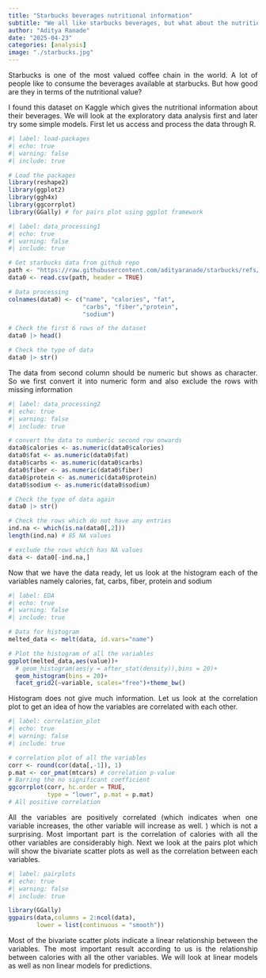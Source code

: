 ```yaml
---
title: "Starbucks beverages nutritional information"
subtitle: "We all like starbucks beverages, but what about the nutritional value of them?"
author: "Aditya Ranade"
date: "2025-04-23"
categories: [analysis]
image: "./starbucks.jpg"
---
```


::: {style="text-align: justify"}
Starbucks is one of the most valued coffee chain in the world. A lot of people like to consume the beverages available at starbucks. But how good are they in terms of the nutritional value?
:::

::: {style="text-align: justify"}
I found this dataset on Kaggle which gives the nutritional information about their beverages. We will look at the exploratory data analysis first and later try some simple models. First let us access and process the data through R.
:::

```r
#| label: load-packages
#| echo: true
#| warning: false
#| include: true

# Load the packages
library(reshape2)
library(ggplot2)
library(ggh4x)
library(ggcorrplot)
library(GGally) # for pairs plot using ggplot framework
```

```r
#| label: data_processing1
#| echo: true
#| warning: false
#| include: true

# Get starbucks data from github repo
path <- "https://raw.githubusercontent.com/adityaranade/starbucks/refs/heads/main/data/starbucks-menu-nutrition-drinks.csv"
data0 <- read.csv(path, header = TRUE)

# Data processing
colnames(data0) <- c("name", "calories", "fat", 
                     "carbs", "fiber","protein", 
                     "sodium")

# Check the first 6 rows of the dataset
data0 |> head()

# Check the type of data
data0 |> str()

```

::: {style="text-align: justify"}
The data from second column should be numeric but shows as character. So we first convert it into numeric form and also exclude the rows with missing information
:::

```r
#| label: data_processing2
#| echo: true
#| warning: false
#| include: true

# convert the data to numberic second row onwards
data0$calories <- as.numeric(data0$calories)
data0$fat <- as.numeric(data0$fat)
data0$carbs <- as.numeric(data0$carbs)
data0$fiber <- as.numeric(data0$fiber)
data0$protein <- as.numeric(data0$protein)
data0$sodium <- as.numeric(data0$sodium)

# Check the type of data again
data0 |> str()

# Check the rows which do not have any entries
ind.na <- which(is.na(data0[,2]))
length(ind.na) # 85 NA values

# exclude the rows which has NA values 
data <- data0[-ind.na,]
```

::: {style="text-align: justify"}
Now that we have the data ready, let us look at the histogram each of the variables namely calories, fat, carbs, fiber, protein and sodium
:::

```r
#| label: EDA
#| echo: true
#| warning: false
#| include: true

# Data for histogram
melted_data <- melt(data, id.vars="name")

# Plot the histogram of all the variables
ggplot(melted_data,aes(value))+
  # geom_histogram(aes(y = after_stat(density)),bins = 20)+
  geom_histogram(bins = 20)+
  facet_grid2(~variable, scales="free")+theme_bw()
```

::: {style="text-align: justify"}
Histogram does not give much information. Let us look at the correlation plot to get an idea of how the variables are correlated with each other.
:::

```r
#| label: correlation_plot
#| echo: true
#| warning: false
#| include: true

# correlation plot of all the variables
corr <- round(cor(data[,-1]), 1)
p.mat <- cor_pmat(mtcars) # correlation p-value
# Barring the no significant coefficient
ggcorrplot(corr, hc.order = TRUE,
           type = "lower", p.mat = p.mat)
# All positive correlation
```

::: {style="text-align: justify"}
All the variables are positively correlated (which indicates when one variable increases, the other variable will increase as well. ) which is not a surprising. Most important part is the correlation of calories with all the other variables are considerably high. Next we look at the pairs plot which will show the bivariate scatter plots as well as the correlation between each variables.
:::

```r
#| label: pairplots
#| echo: true
#| warning: false
#| include: true

library(GGally)
ggpairs(data,columns = 2:ncol(data),
        lower = list(continuous = "smooth"))

```

::: {style="text-align: justify"}
Most of the bivariate scatter plots indicate a linear relationship between the variables. The most important result according to us is the relationship between calories with all the other variables. We will look at linear models as well as non linear models for predictions.
:::
